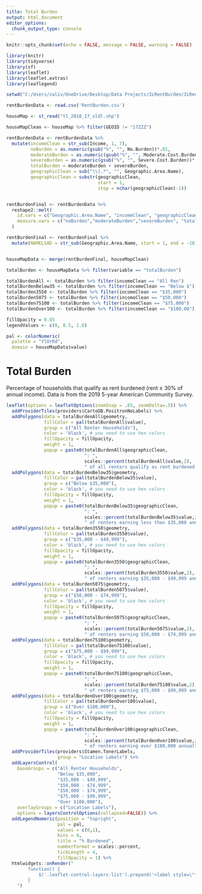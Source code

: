 ```yaml
---
title: Total Burden
output: html_document
editor_options: 
  chunk_output_type: console
---
```


<style type="text/css">
.title {
display: none;
}
</style>

<div class="row" style="padding-top: 0px;">

<div class="col-sm-8">


```r
knitr::opts_chunk$set(echo = FALSE, message = FALSE, warning = FALSE)

library(knitr)
library(tidyverse)
library(sf)
library(leaflet)
library(leaflet.extras)
library(leaflegend)
```

```r
setwd("C:/Users/zaliv/OneDrive/Desktop/Data Projects/ILRentBurden/ILRentBurden")

rentBurdenData <- read.csv('RentBurden.csv')

houseMap <- st_read("tl_2018_17_sldl.shp")

```

```r

houseMapClean <- houseMap %>% filter(GEOID != "17ZZZ")

rentBurdenData <- rentBurdenData %>%
  mutate(incomeClean = str_sub(Income, 1, 7),
         noBurden = as.numeric(gsub("%", "", No.Burden))*.01,
         moderateBurden = as.numeric(gsub("%", "", Moderate.Cost.Burden))*.01,
         severeBurden = as.numeric(gsub("%", "", Severe.Cost.Burden))*.01,
         totalBurden = moderateBurden + severeBurden,
         geographicClean = sub("\\(.*", "", Geographic.Area.Name),
         geographicClean = substr(geographicClean, 
                                  start = 1, 
                                  stop = nchar(geographicClean)-1))


rentBurdenFinal <- rentBurdenData %>%
  reshape2::melt(
    id.vars = c("Geographic.Area.Name", "incomeClean", "geographicClean"),
    measure.vars = c("noBurden","moderateBurden","severeBurden", "totalBurden")
  )

rentBurdenFinal <- rentBurdenFinal %>%
  mutate(NAMELSAD = str_sub(Geographic.Area.Name, start = 1, end = -18))


houseMapData <- merge(rentBurdenFinal, houseMapClean)


```

```r
totalBurden <- houseMapData %>% filter(variable == "totalBurden")

totalBurdenAll <- totalBurden %>% filter(incomeClean == "All Ren")
totalBurdenBelow35 <- totalBurden %>% filter(incomeClean == "Below $")
totalBurden3550 <- totalBurden %>% filter(incomeClean == "$35,000")
totalBurden5075 <- totalBurden %>% filter(incomeClean == "$50,000")
totalBurden75100 <- totalBurden %>% filter(incomeClean == "$75,000")
totalBurdenOver100 <- totalBurden %>% filter(incomeClean == "$100,00")

```

```r

fillOpacity = 0.85
legendValues <- c(0, 0.5, 1.0)

pal <- colorNumeric(
  palette = "YlOrRd",
  domain = houseMapData$value)

```

# **Total Burden**

Percentage of households that qualify as rent burdened (rent ≥ 30% of annual income). Data is from the 2019 5-year American Community Survey.

```r


leaflet(options = leafletOptions(zoomSnap = .65, zoomDelta=.5)) %>% 
  addProviderTiles(providers$CartoDB.PositronNoLabels) %>%
  addPolygons(data = totalBurdenAll$geometry,
              fillColor = pal(totalBurdenAll$value),
              group = c("All Renter Households"),
              color = 'black', # you need to use hex colors
              fillOpacity = fillOpacity,
              weight = 1,
              popup = paste0(totalBurdenAll$geographicClean, 
                             ": ", 
                             scales::percent(totalBurdenAll$value,2),  
                             " of all renters qualify as rent burdened.")) %>%
  addPolygons(data = totalBurdenBelow35$geometry,
              fillColor = pal(totalBurdenBelow35$value),
              group = c("Below $35,000"),
              color = 'black', # you need to use hex colors
              fillOpacity = fillOpacity,
              weight = 1,
              popup = paste0(totalBurdenBelow35$geographicClean, 
                             ": ", 
                             scales::percent(totalBurdenBelow35$value,2),  
                             " of renters earning less than $35,000 annually qualify as rent burdened.")) %>%
  addPolygons(data = totalBurden3550$geometry,
              fillColor = pal(totalBurden3550$value),
              group = c("$35,000 - $49,999"),
              color = 'black', # you need to use hex colors
              fillOpacity = fillOpacity,
              weight = 1,
              popup = paste0(totalBurden3550$geographicClean, 
                             ": ", 
                             scales::percent(totalBurden3550$value,2),  
                             " of renters earning $35,000 - $49,999 annually qualify as rent burdened.")) %>%
  addPolygons(data = totalBurden5075$geometry,
              fillColor = pal(totalBurden5075$value),
              group = c("$50,000 - $74,999"),
              color = 'black', # you need to use hex colors
              fillOpacity = fillOpacity,
              weight = 1,
              popup = paste0(totalBurden5075$geographicClean, 
                             ": ", 
                             scales::percent(totalBurden5075$value,2),  
                             " of renters earning $50,000 - $74,999 annually qualify as rent burdened.")) %>%
  addPolygons(data = totalBurden75100$geometry,
              fillColor = pal(totalBurden75100$value),
              group = c("$75,000 - $99,999"),
              color = 'black', # you need to use hex colors
              fillOpacity = fillOpacity,
              weight = 1,
              popup = paste0(totalBurden75100$geographicClean, 
                             ": ", 
                             scales::percent(totalBurden75100$value,2),  
                             " of renters earning $75,000 - $99,999 annually qualify as rent burdened.")) %>%
  addPolygons(data = totalBurdenOver100$geometry,
              fillColor = pal(totalBurdenOver100$value),
              group = c("Over $100,000"),
              color = 'black', # you need to use hex colors
              fillOpacity = fillOpacity,
              weight = 1,
              popup = paste0(totalBurdenOver100$geographicClean, 
                             ": ", 
                             scales::percent(totalBurdenOver100$value,2),  
                             " of renters earning over $100,000 annually qualify as rent burdened.")) %>%
  addProviderTiles(providers$Stamen.TonerLabels,
                   group = "Location Labels") %>%
  addLayersControl(
    baseGroups = c("All Renter Households", 
                   "Below $35,000",
                   "$35,000 - $49,999", 
                   "$50,000 - $74,999", 
                   "$50,000 - $74,999", 
                   "$75,000 - $99,999",
                   "Over $100,000"),
    overlayGroups = c("Location Labels"),
    options = layersControlOptions(collapsed=FALSE)) %>% 
  addLegendNumeric(position = "topright",
                   pal = pal,
                   values = c(0,1),
                   bins = 4,
                   title = "% Burdened",
                   numberFormat = scales::percent,
                   tickLength = 4,
                   fillOpacity = 1) %>%
  htmlwidgets::onRender("
        function() {
            $('.leaflet-control-layers-list').prepend('<label style=\"text-align:center\">Annual Income</label>');
        }
    ")
```

